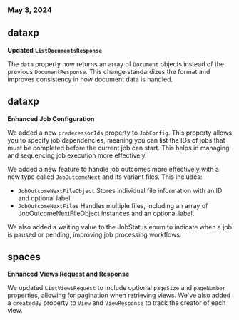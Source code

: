 ### May 3, 2024

## dataxp

**Updated `ListDocumentsResponse`**

The `data` property now returns an array of `Document` objects instead of the
previous `DocumentResponse`. This change standardizes the format and improves
consistency in how document data is handled.

## dataxp

**Enhanced Job Configuration**

We added a new `predecessorIds` property to `JobConfig`. This property allows
you to specify job dependencies, meaning you can list the IDs of jobs that must
be completed before the current job can start. This helps in managing and
sequencing job execution more effectively.

We added a new feature to handle job outcomes more effectively with a new type
called `JobOutcomeNext` and its variant files. This includes:

- `JobOutcomeNextFileObject` Stores individual file information with an ID and
  optional label.
- `JobOutcomeNextFiles` Handles multiple files, including an array of
  JobOutcomeNextFileObject instances and an optional label.

We also added a waiting value to the JobStatus enum to indicate when a job is
paused or pending, improving job processing workflows.

## spaces

**Enhanced Views Request and Response**

We updated `ListViewsRequest` to include optional `pageSize` and `pageNumber`
properties, allowing for pagination when retrieving views. We've also added a
`createdBy` property to `View` and `ViewResponse` to track the creator of each
view.
